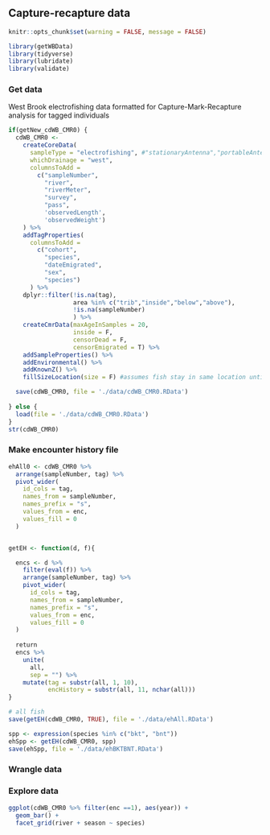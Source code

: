 ## Capture-recapture data {#dataCMR}

```r
knitr::opts_chunk$set(warning = FALSE, message = FALSE)
```


```r
library(getWBData)
library(tidyverse)
library(lubridate)
library(validate)
```

### Get data
West Brook electrofishing data formatted for Capture-Mark-Recapture analysis for tagged individuals
```r

if(getNew_cdWB_CMR0) {
  cdWB_CMR0 <- 
    createCoreData(
      sampleType = "electrofishing", #"stationaryAntenna","portableAntenna"),
      whichDrainage = "west",
      columnsToAdd =
        c("sampleNumber",
          "river",
          "riverMeter",
          "survey",
          "pass",
          'observedLength',
          'observedWeight')
    ) %>%
    addTagProperties(
      columnsToAdd = 
        c("cohort",
          "species",
          "dateEmigrated",
          "sex",
          "species")
      ) %>%
    dplyr::filter(!is.na(tag), 
                  area %in% c("trib","inside","below","above"), 
                  !is.na(sampleNumber) 
                  ) %>%
    createCmrData(maxAgeInSamples = 20, 
                  inside = F, 
                  censorDead = F, 
                  censorEmigrated = T) %>%
    addSampleProperties() %>%
    addEnvironmental() %>%
    addKnownZ() %>%
    fillSizeLocation(size = F) #assumes fish stay in same location until observed elsewhere

  save(cdWB_CMR0, file = './data/cdWB_CMR0.RData')
  
} else {
  load(file = './data/cdWB_CMR0.RData')
}
str(cdWB_CMR0)
```

### Make encounter history file
```r

ehAll0 <- cdWB_CMR0 %>%
  arrange(sampleNumber, tag) %>%
  pivot_wider( 
    id_cols = tag, 
    names_from = sampleNumber, 
    names_prefix = "s",
    values_from = enc, 
    values_fill = 0
  )


getEH <- function(d, f){ 

  encs <- d %>%
    filter(eval(f)) %>%
    arrange(sampleNumber, tag) %>%
    pivot_wider( 
      id_cols = tag, 
      names_from = sampleNumber, 
      names_prefix = "s",
      values_from = enc, 
      values_fill = 0
  )
  
  return
  encs %>%
    unite(
      all, 
      sep = "") %>%
    mutate(tag = substr(all, 1, 10),
           encHistory = substr(all, 11, nchar(all)))
}

# all fish
save(getEH(cdWB_CMR0, TRUE), file = './data/ehAll.RData')

spp <- expression(species %in% c("bkt", "bnt"))
ehSpp <- getEH(cdWB_CMR0, spp)
save(ehSpp, file = './data/ehBKTBNT.RData')


```


### Wrangle data



### Explore data
```r

ggplot(cdWB_CMR0 %>% filter(enc ==1), aes(year)) +
  geom_bar() +
  facet_grid(river + season ~ species)
  

```


